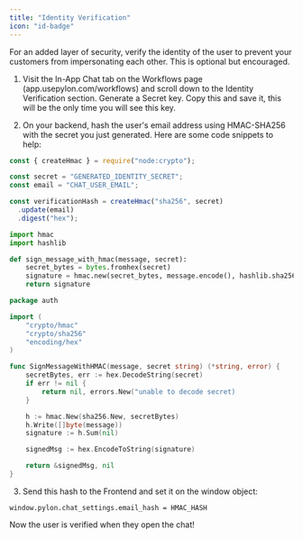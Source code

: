 ```yaml
---
title: "Identity Verification"
icon: "id-badge"
---
```


For an added layer of security, verify the identity of the user to prevent your customers from impersonating each other. This is optional but encouraged.

1. Visit the In-App Chat tab on the Workflows page (app.usepylon.com/workflows) and scroll down to the Identity Verification section. Generate a Secret key. Copy this and save it, this will be the only time you will see this key.

1. On your backend, hash the user's email address using HMAC-SHA256 with the secret you just generated. Here are some code snippets to help:

<CodeGroup>

```javascript JavaScript (Node.js)
const { createHmac } = require("node:crypto");

const secret = "GENERATED_IDENTITY_SECRET";
const email = "CHAT_USER_EMAIL";

const verificationHash = createHmac("sha256", secret)
  .update(email)
  .digest("hex");
```

```python Python
import hmac
import hashlib

def sign_message_with_hmac(message, secret):
    secret_bytes = bytes.fromhex(secret)
    signature = hmac.new(secret_bytes, message.encode(), hashlib.sha256).hexdigest()
    return signature
```

```go Go
package auth

import (
	"crypto/hmac"
	"crypto/sha256"
	"encoding/hex"
)

func SignMessageWithHMAC(message, secret string) (*string, error) {
	secretBytes, err := hex.DecodeString(secret)
	if err != nil {
		return nil, errors.New("unable to decode secret)
	}

	h := hmac.New(sha256.New, secretBytes)
	h.Write([]byte(message))
	signature := h.Sum(nil)

	signedMsg := hex.EncodeToString(signature)

	return &signedMsg, nil
}
```

</CodeGroup>

3. Send this hash to the Frontend and set it on the window object:

```
window.pylon.chat_settings.email_hash = HMAC_HASH
```

Now the user is verified when they open the chat!

